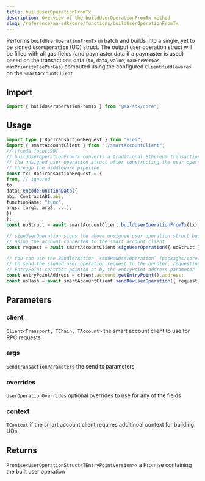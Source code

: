 ```yaml
---
title: buildUserOperationFromTx
description: Overview of the buildUserOperationFromTx method
slug: /reference/aa-sdk/core/functions/buildUserOperationFromTx
---
```



Performs `buildUserOperationFromTx` in batch and builds into a single, yet to be signed `UserOperation` (UO) struct. The output user operation struct will be filled with all gas fields (and paymaster data if a paymaster is used) based on the transactions data (`to`, `data`, `value`, `maxFeePerGas`, `maxPriorityFeePerGas`) computed using the configured `ClientMiddlewares` on the `SmartAccountClient`

## Import

```ts
import { buildUserOperationFromTx } from "@aa-sdk/core";
```

## Usage

```ts
import type { RpcTransactionRequest } from "viem";
import { smartAccountClient } from "./smartAccountClient";
// [!code focus:99]
// buildUserOperationFromTx converts a traditional Ethereum transaction and returns
// the unsigned user operation struct after constructing the user operation struct
// through the middleware pipeline
const tx: RpcTransactionRequest = {
from, // ignored
to,
data: encodeFunctionData({
abi: ContractABI.abi,
functionName: "func",
args: [arg1, arg2, ...],
}),
};
const uoStruct = await smartAccountClient.buildUserOperationFromTx(tx);

// signUserOperation signs the above unsigned user operation struct built
// using the account connected to the smart account client
const request = await smartAccountClient.signUserOperation({ uoStruct });

// You can use the BundlerAction `sendRawUserOperation` (packages/core/src/actions/bundler/sendRawUserOperation.ts)
// to send the signed user operation request to the bundler, requesting the bundler to send the signed uo to the
// EntryPoint contract pointed at by the entryPoint address parameter
const entryPointAddress = client.account.getEntryPoint().address;
const uoHash = await smartAccountClient.sendRawUserOperation({ request, entryPoint: entryPointAddress });
```

## Parameters

### client\_

`Client<Transport, TChain, TAccount>`
the smart account client to use for RPC requests

### args

`SendTransactionParameters`
the send tx parameters

### overrides

`UserOperationOverrides`
optional overrides to use for any of the fields

### context

`TContext`
if the smart account client requires additinoal context for building UOs

## Returns

`Promise<UserOperationStruct<TEntryPointVersion>>`
a Promise containing the built user operation
